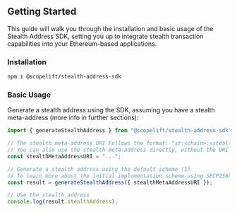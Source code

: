 ## Getting Started

This guide will walk you through the installation and basic usage of the Stealth Address SDK, setting you up to integrate stealth transaction capabilities into your Ethereum-based applications.

### Installation

```sh npm2yarn
npm i @scopelift/stealth-address-sdk
```

### Basic Usage

Generate a stealth address using the SDK, assuming you have a stealth meta-address (more info in further sections):

```ts
import { generateStealthAddress } from "@scopelift/stealth-address-sdk";

// The stealth meta-address URI Follows the format: "st:<chain>:<stealthMetaAddress>", where <chain> is the chain identifier (https://eips.ethereum.org/EIPS/eip-3770#examples) and <stealthMetaAddress> is the stealth meta-address.
// You can also use the stealth meta-address directly, without the URI prefix.
const stealthMetaAddressURI = "...";

// Generate a stealth address using the default scheme (1)
// To learn more about the initial implementation scheme using SECP256k1, please see the reference here (https://eips.ethereum.org/EIPS/eip-5564)
const result = generateStealthAddress({ stealthMetaAddressURI });

// Use the stealth address
console.log(result.stealthAddress);
```
